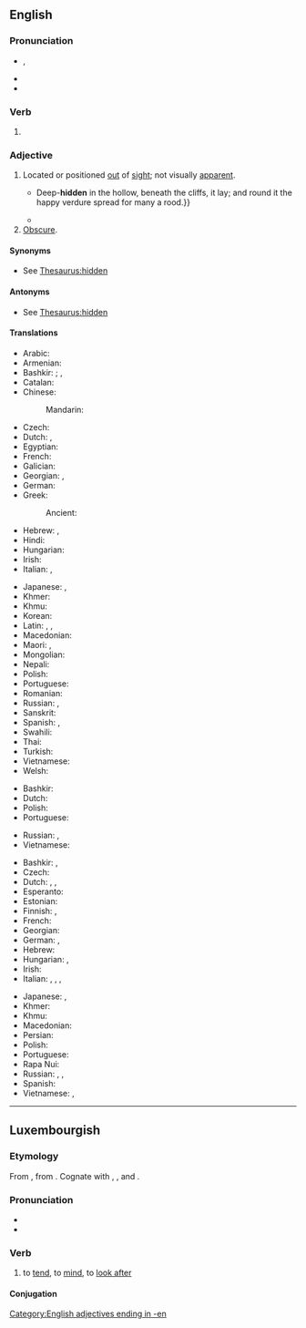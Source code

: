 ==English==

===Pronunciation===
* {{enPR|hĭdʹn}}, {{IPA|en|/ˈhɪd(ə)n/}}
* {{audio|en|en-us-hidden.ogg|Audio (US)}}
* {{rhymes|en|ɪdən}}

===Verb===
{{head|en|verb form}}

# {{inflection of|en|hide||past|part}}

===Adjective===
{{en-adj}}

# Located or positioned [[out]] of [[sight]]; not visually [[apparent]].
#: {{ux|en|'''hidden''' treasure; '''hidden''' talents}}
#* {{quote-book|en|year=1892|author={{w|James Yoxall}}
|section=chapter 7|title=[http://openlibrary.org/works/OL10504990W The Lonely Pyramid]
|passage=It was the Lost Oasis, the Oasis of the vision in the sand. {{...}} Deep-'''hidden''' in the hollow, beneath the cliffs, it lay; and round it the happy verdure spread for many a rood.}}
#* {{quote-journal|en|date=2014-06-14|volume=411|issue=8891|magazine={{w|The Economist}}
|title=[http://www.economist.com/news/science-and-technology/21604091-it-possible-sniff-out-problems-sewer-pipes-they-happen-its-gas It's a gas]
|passage=One of the '''hidden''' glories of Victorian engineering is proper drains. Isolating a city’s effluent and shipping it away in underground sewers has probably saved more lives than any medical procedure except vaccination.}}
# [[obscure|Obscure]]. {{rfex|en}}

====Synonyms====
* See [[Thesaurus:hidden]]

====Antonyms====
* See [[Thesaurus:hidden]]

====Translations====
{{trans-top|out of sight; not visually apparent}}
* Arabic: {{t-needed|ar}}
* Armenian: {{t-needed|hy}}
* Bashkir: {{t|ba|йәшерелгән|sc=Cyrl}}; {{q|invisible}} {{t|ba|күҙгә күренмәгән|sc=Cyrl}}, {{t|ba|күҙгә күренмәҫ|sc=Cyrl}}
* Catalan: {{t+|ca|amagat}}
* Chinese:
*: Mandarin: {{t-needed|cmn}}
* Czech: {{t-needed|cs}}
* Dutch: {{t+|nl|verscholen}}, {{t+|nl|verborgen}}
* Egyptian: {{t-egy|jmn|h=i-mn:n-A4}}
* French: {{t+|fr|caché}}
* Galician: {{t|gl|escondido}}
* Georgian: {{t|ka|ფარული|sc=Geor}}, {{t|ka|დამალული|sc=Geor}}
* German: {{t+|de|versteckt}}
* Greek:
*: Ancient: {{t|grc|κρυπτός}}
* Hebrew: {{t|he|מֻסְתָּר|tr=mustar}}, {{t|he|נִסְתַּר|tr=nistar}} {{qualifier|poetic}}
* Hindi: {{t-needed|hi}}
* Hungarian: {{t+|hu|rejtett}}
* Irish: {{t-needed|ga}}
* Italian: {{t+|it|nascosto}}, {{t+|it|recondito}}
{{trans-mid}}
* Japanese: {{t+|ja|隠れる|alt=隠れた|tr=kakureta}}, {{t|ja|見えない|alt=目に見えない|tr=me ni mienai}}
* Khmer: {{t-needed|km}}
* Khmu: {{t|kjg|ມັ່ງ}}
* Korean: {{t|ko|숨겨진}}
* Latin: {{t|la|occultus}}, {{t|la|abditus}}, {{t|la|cēlātus}}
* Macedonian: {{t|mk|скриен}}
* Maori: {{t|mi|huna}}, {{t|mi|hunahuna}}
* Mongolian: {{t-needed|mn}}
* Nepali: {{t-needed|ne}}
* Polish: {{t+|pl|ukryty}}
* Portuguese: {{t+|pt|escondido}}
* Romanian: {{t+|ro|ascuns}}
* Russian: {{qualifier|intentionally hidden}} {{t+|ru|спря́танный}}, {{t+|ru|скры́тый}}
* Sanskrit: {{t+|sa|गुप्त}}
* Spanish: {{t+|es|escondido}}, {{t+|es|oculto}}
* Swahili: {{t-needed|sw}}
* Thai: {{t+|th|ซ่อน}}
* Turkish: {{t-needed|tr}}
* Vietnamese: {{t+|vi|ẩn}}
* Welsh: {{t+|cy|anweledig}}
{{trans-bottom}}

{{trans-top|obscure}}
* Bashkir: {{t|ba|аңлайышһыҙ|sc=Cyrl}}
* Dutch: {{t+|nl|obscuur}}
* Polish: {{t+|pl|ukryty}}
* Portuguese: {{t+|pt|obscuro}}
{{trans-mid}}
* Russian: {{t+|ru|нея́сный}}, {{t+|ru|сму́тный}}
* Vietnamese: {{t|vi|ẩn khuất}}
{{trans-bottom}}

{{trans-top|that has been hidden}}
* Bashkir: {{t|ba|йәшерелгән|sc=Cyrl}}, {{t|ba|йәшерен|sc=Cyrl}}
* Czech: {{t+|cs|skrytý}}
* Dutch: {{t+|nl|verborgen}}, {{t+|nl|verscholen}}, {{t+|nl|verstopt}}
* Esperanto: {{t|eo|kaŝa}}
* Estonian: {{t|et|peidetud}}
* Finnish: {{t+|fi|piilotettu}}, {{t+|fi|kätketty}}
* French: {{t+|fr|caché}}
* Georgian: {{t|ka|ფარული|sc=Geor}}
* German: {{t+|de|versteckt}}, {{t+|de|verborgen}}
* Hebrew: {{t|he|גָּנוּז|tr=ganuz}}
* Hungarian: {{t+|hu|rejtett}}, {{t|hu|elrejtett}}
* Irish: {{t|ga|ceilte}}
* Italian: {{t+|it|nascosto}}, {{t+|it|recondito}}, {{t+|it|celato}}, {{t+|it|occulto}}
{{trans-mid}}
* Japanese: {{t|ja|隠された|tr=kakusareta}}, {{t+|ja|秘密|alt=秘密の|tr=himitsu no}}
* Khmer: {{t-needed|km}}
* Khmu: {{t|kjg|ມັ່ງ}}
* Macedonian: {{t|mk|скриен}}
* Persian: {{t+|fa|نهان|tr=nahân|sc=fa-Arab}}
* Polish: {{t+|pl|ukryty}}
* Portuguese: {{t+|pt|escondido}}
* Rapa Nui: {{t|rap|hakananai'a}}
* Russian: {{t+|ru|спря́танный}}, {{t+|ru|скры́тый}}, {{t+|ru|потаённый}}
* Spanish: {{t+|es|oculto}}
* Vietnamese: {{t+|vi|giấu}}, {{t+|vi|ẩn}}
{{trans-bottom}}

[[Category:English adjectives ending in -en]]

----

==Luxembourgish==

===Etymology===
From {{inh|lb|goh|huoten}}, from {{inh|lb|gem-pro|*hōdijaną}}. Cognate with {{cog|de|hüten}}, {{cog|nl|hoeden}}, and {{cog|en|heed}}.

===Pronunciation===
* {{IPA|lb|/ˈhiden/|[ˈhidən]}}
* {{rhymes|lb|idən}}

===Verb===
{{lb-verb}}

# {{lb|lb|transitive}} to [[tend]], to [[mind]], to [[look after]]

====Conjugation====
{{lb-conj-regular|hidd|gehitt|hunn}}